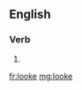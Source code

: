 ==English==

===Verb===
{{head|en|verb}}

# {{obsolete spelling of|look|lang=en}}

[[fr:looke]]
[[mg:looke]]